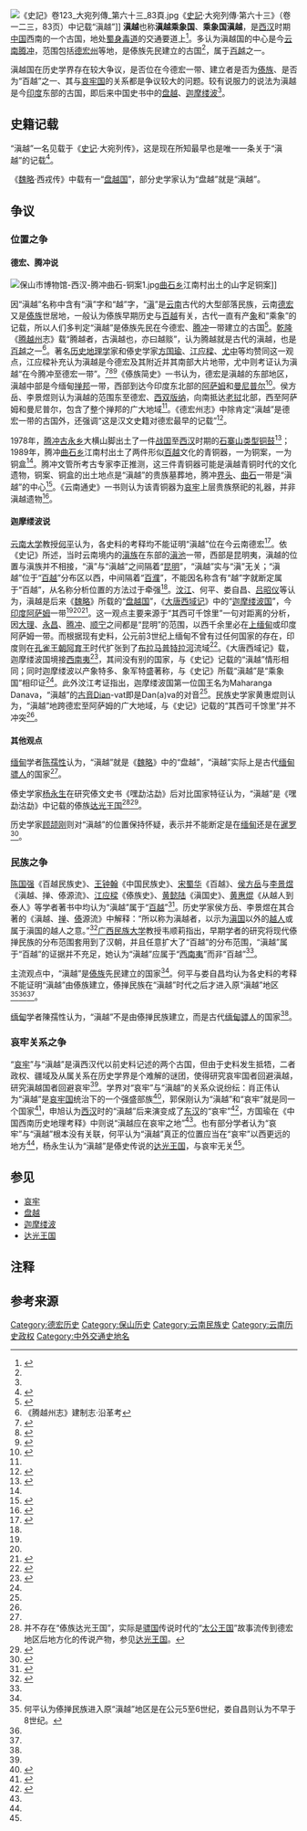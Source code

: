 {{noteTA
|1 = zh-cn:江应樑; zh-tw:江應樑; zh-hk:江應樑;
}}
[[File:《史記》卷123_大宛列傳_第六十三_83頁.jpg|thumb]]《[[史記|史記]]·大宛列傳·第六十三》（卷一二三，83页）中记载“滇越”]]
'''滇越'''也称'''滇越乘象国'''、'''乘象国滇越'''，是[[西汉|西汉]]时期[[中国|中国]]西南的一个古国，地处[[蜀身毒道|蜀身毒道]]的交通要道上<ref>{{cite book |author=史为乐 主编 |title=《中国历史地名大辞典》 |location=[[北京市|北京]] |publisher=[[中国社会科学出版社|中国社会科学出版社]] |date=2005 |isbn=978-7-5004-4929-4 }}</ref>{{rp|2754}}。多认为滇越国的中心是今[[云南省|云南]][[腾冲市|腾冲]]，范围包括[[德宏傣族景颇族自治州|德宏州]]等地，是傣族先民建立的古国<ref name="娄自昌" />{{rp|40}}，属于[[百越|百越]]之一。

滇越国在历史学界存在较大争议，是否位在今德宏一带、建立者是否为[[傣族|傣族]]、是否为“百越”之一、其与[[哀牢|哀牢国]]的关系都是争议较大的问题。较有说服力的说法为滇越是今[[印度|印度]]东部的古国，即后来中国史书中的[[盘越|盘越]]、[[迦摩缕波|迦摩缕波]]<ref name="娄自昌" />{{rp|42}}。

==史籍记载==

“滇越”一名见载于《[[史记|史记]]·大宛列传》，这是现在所知最早也是唯一一条关于“滇越”的记载<ref name="娄自昌">{{cite journal |author=娄自昌 |date=2006 |title=论古代滇越并非腾越——兼论滇越国不是傣族先民建立的国家 |journal=《[[文山师范高等专科学校|文山师范高等专科学校]]学报》 |volume=19 |issue=3 |doi=
10.3969/j.issn.1674-9200.2006.03.009 }}</ref>{{rp|40}}。

{{Cquote|text=[[昆明夷|昆明]]<ref group="注">汉代昆明夷的分布区域北起[[越巂郡|越嶲]]上下，南及[[洱海|洱海]]，西至[[龙陵县|桐师]]，与今[[昆明市|昆明市]]无关。</ref><ref name="黄惠焜">{{cite journal |author=黄惠焜 |date=1985 |title=掸傣古国考 |journal=《东南亚》 |issue=3 }}</ref>{{rp|2}}之属无君长，善寇盗，辄杀略汉使，终莫得通。然闻其西可千馀里有'''乘象国'''，名曰'''滇越'''，而[[四川省|蜀]]贾奸出物者或至焉，于是[[西汉|汉]]以求[[大夏_(中亚古国)|大夏]]道始通[[滇国|滇国]]。|author=[[司马迁|司马迁]]|source=《[[史记|史记]]》[[:s:史记/卷123|卷一二三·大宛列传]]}}

《[[魏略|魏略]]·西戎传》中载有一“[[盘越|盘越国]]”，部分史学家认为“盘越”就是“滇越”。

{{Cquote|text=盘越国，一名汉越<ref group="注">认为盘越即是滇越的学者对汉越作出解释，[[方国瑜|方国瑜]]、[[吕昭仪|吕昭仪]]认为“-{漢}-越”是“滇越”字形的讹误，[[陳孺性|陳孺性]]认为“-{漢}-越”是“漂越”字形的讹误。</ref>王，在[[天竺|天竺]]东南数千里，与益部相近，其人小，与中国等，蜀人贾似至焉。|author=[[鱼豢|鱼豢]]|source=《[[魏略|魏略]]》[[:s:魏略輯本/卷二十二|卷二十二·西戎传]]}}

==争议==

===位置之争===

====德宏、腾冲说====

[[File:保山市博物馆-西汉-腾冲曲石-铜案1.jpg|thumb]][[曲石镇|曲石乡]]江南村出土的山字足铜案]]

因“滇越”名称中含有“滇”字和“越”字，“[[滇国|滇]]”是[[云南省|云南]]古代的大型部落民族，云南[[德宏傣族景颇族自治州|德宏]]又是[[傣族|傣族]]世居地，一般认为傣族早期历史与[[百越|百越]]有关，古代一直有产[[象|象]]和“乘象”的记载，所以人们多判定“滇越”是傣族先民在今德宏、[[腾冲市|腾冲]]一带建立的古国<ref>{{cite journal |author1=刀承华 |author2=曹发兴 |date=1998 |title=乘象国地望补证 |journal=《[[云南民族大学|云南民族学院]]学报(哲学社会科学版)》 |issue=4 }}</ref>{{rp|26-27}}。[[乾隆|乾隆]]《[[腾越州|腾越州]]志》载“腾越者，古滇越也，亦曰越赕”，认为腾越就是古代的滇越，也是[[百越|百越]]之一<ref>《腾越州志》建制志·沿革考</ref>。著名[[历史地理学|历史地理学]]家和傣史学家[[方国瑜|方国瑜]]、[[江应樑|江应樑]]、[[尤中|尤中]]等均赞同这一观点，江应樑补充认为滇越是今德宏及其附近并其南部大片地带，尤中则考证认为滇越“在今腾冲至德宏一带”。<ref name="方国瑜">{{cite book |author=[[方国瑜|方国瑜]] |title=《中国西南历史地理考释》 |location=[[北京市|北京]] |publisher=[[中华书局|中华书局]] |date=1987 |isbn=7-101-00125-4 }}</ref>{{rp|20}}<ref name="江应樑">{{cite book |author=[[江应樑|江应樑]] |title=《傣族史》 |location=[[成都市|成都]] |publisher=[[四川民族出版社|四川民族出版社]] |date=1984 }}</ref>{{rp|92}}<ref>{{cite book |author=[[尤中|尤中]] |title=《云南地方沿革史》 |location=[[昆明市|昆明]] |publisher=[[云南人民出版社|云南人民出版社]] |date=1990 |isbn=}}</ref>{{rp|16}}《傣族简史》一书认为，德宏是滇越的东部地区，滇越中部是今缅甸[[掸邦|掸邦]]一带，西部到达今印度东北部的[[阿萨姆邦|阿萨姆]]和[[曼尼普尔邦|曼尼普尔]]<ref>{{cite book |author=《傣族简史》编写组 |title=《傣族简史》 |location=[[昆明市|昆明]] |publisher=[[云南人民出版社|云南人民出版社]] |date=1985 }}</ref>{{rp|5-6}}。侯方岳、李景煜则认为滇越的范围东至德宏、[[西双版纳傣族自治州|西双版纳]]，向南抵达[[老挝|老挝]]北部，西至阿萨姆和曼尼普尔，包含了整个掸邦的广大地域<ref name="百越民族史论丛" />{{rp|73}}。《德宏州志》中除肯定“滇越”是德宏一带的古国外，还强调“这是汉文史籍对德宏最早的记载”<ref>{{cite book |author=德宏傣族景颇族自治州志编纂委员会 |title=《德宏州志·综合卷》 |location=[[芒市|芒市]] |publisher=[[德宏民族出版社|德宏民族出版社]] |date=1994 |isbn=7-8052-5248-3 }}</ref>{{rp|9}}。

1978年，[[腾冲市|腾冲]][[猴桥镇|古永乡]]大横山脚出土了一件[[战国|战国]]至[[西汉|西汉]]时期的[[铜鼓#石寨山型|石寨山类型]][[铜鼓|铜鼓]]<ref name="李正">{{cite journal |author=李正 |date=1995 |title=云南腾冲出土春秋战国时期青铜器 |journal=《文物》 |issue=7 |doi=10.13619/j.cnki.cn11-1532/k.1995.07.008 }}</ref>{{rp|74}}；1989年，腾冲[[曲石镇|曲石乡]]江南村出土了两件形似[[百越|百越]]文化的青铜器，一为铜案，一为铜盒<ref name="李正" />{{rp|75}}。腾冲文管所考古专家李正推测，这三件青铜器可能是滇越青铜时代的文化遗物，铜案、铜盒的出土地点是“滇越”的贵族墓葬地，腾冲[[界头镇|界头]]、[[曲石镇|曲石]]一带是“滇越”的中心<ref>{{cite journal |author=李正 |date=1993 |title=试论腾冲出土青铜案与“滇越”之关系 |journal=《四川文物》 |issue=5 }}</ref>{{rp|21}}。《云南通史》一书则认为该青铜器为[[哀牢|哀牢]]上层贵族祭祀的礼器，并非滇越遗物<ref>{{cite book |author1=[[何耀华|何耀华]] 总主编 |author2=李昆声,钱成润 主编 |title=《云南通史·第一卷 远古至战国时期》 |location=[[北京市|北京]] |publisher=[[中国社会科学出版社|中国社会科学出版社]] |date=2011.6 |isbn=978-7-5004-9685-4 }}</ref>{{rp|303}}。

====迦摩缕波说====

[[云南大学|云南大学]]教授[[何平_(1956年)|何平]]认为，各史料的考释均不能证明“滇越”位在今云南德宏<ref name="何平1">{{cite journal |author=[[何平_(1956年)|何平]] |date=1999 |title=“滇越”不是傣掸民族先民建立的国家 |journal=《[[中央民族大学|中央民族大学]]学报》 |issue=3 |doi=10.15970/j.cnki.1005-8575.1999.03.002 }}</ref>{{rp|15}}。依《史记》所述，当时云南境内的[[滇国|滇族]]在东部的[[滇池|滇池]]一带，西部是昆明夷，滇越的位置与滇族并不相接，“滇”与“滇越”之间隔着“[[昆明夷|昆明]]”，“滇越”实与“滇”无关；“滇越”位于“[[百越|百越]]”分布区以西，中间隔着“[[百濮|百濮]]”，不能因名称含有“越”字就断定属于“百越”，从名称分析位置的方法过于牵强<ref name="何平1" />{{rp|9}}。[[张毅_(1924年)|汶江]]、何平、娄自昌、[[吕昭仪|吕昭仪]]等认为，滇越是后来《[[魏略|魏略]]》所载的“[[盘越|盘越国]]”，《[[大唐西域记|大唐西域记]]》中的“[[迦摩缕波|迦摩缕波国]]”，今[[印度|印度]][[阿萨姆邦|阿萨姆]]一带<ref name="何平1" />{{rp|12}}<ref name="娄自昌" />{{rp|41-42}}<ref>{{cite journal |author=吕昭义 |date=1984 |title=对西汉时中印交通的一点看法 |journal=《南亚研究》 |issue=2 }}</ref>{{rp|62}}。这一观点主要来源于“其西可千馀里”一句对距离的分析，因[[大理市|大理]]、[[隆阳区|永昌]]、[[腾冲市|腾冲]]、[[临翔区|顺宁]]之间都是“昆明”的范围，以西千余里必在[[上缅甸|上缅甸]]或印度阿萨姆一带。而根据现有史料，公元前3世纪上缅甸不曾有过任何国家的存在，印度则在[[孔雀王朝|孔雀王朝]][[阿育王|阿育王]]时代扩张到了[[布拉马普特拉河|布拉马普特拉河]]流域<ref name="何平2">{{cite book |author=[[何平_(1956年)|何平]] |title=《从云南到阿萨姆 傣-泰民族历史再考与重构》 |location=[[昆明市|昆明]] |publisher=[[云南大学|云南大学]]出版社 |date=2001 |isbn=7-8106-8275-X }}</ref>{{rp|56}}。《大唐西域记》载，迦摩缕波国境接[[西南夷|西南夷]]<ref>{{cite wikisource |title=《大唐西域记》卷十 |wslink=大唐西域记/10 |wslanguage=zh |author=[[玄奘|玄奘]]口述，[[辩机|辩机]]笔受 }}</ref>，其间没有别的国家，与《史记》记载的“滇越”情形相同；同时迦摩缕波以产象特多、象军特盛著称，与《史记》所载“滇越”是“乘象国”相印证<ref name="何平2" />{{rp|58-59}}。此外汶江考证指出，迦摩缕波国第一位国王名为Maharanga Danava，“滇越”的[[汉代音系|古音]]Dian-vat即是Dan(a)va的对音<ref name="何平2" />{{rp|60}}。民族史学家黄惠焜则认为，“滇越”地跨德宏至阿萨姆的广大地域，与《史记》记载的“其西可千馀里”并不冲突<ref name="黄惠焜" />{{rp|2}}。

====其他观点====

[[缅甸|缅甸]]学者[[陈孺性|陈孺性]]认为，“滇越”就是《[[魏略|魏略]]》中的“盘越”，“滇越”实际上是古代[[缅甸|缅甸]][[骠国|骠人]]的国家<ref name="何平1" />{{rp|13}}。

傣史学家[[杨永生|杨永生]]在研究傣文史书《嘿勐沽勐》后对比国家特征认为，“滇越”是《嘿勐沽勐》中记载的傣族[[达光王国|达光王国]]<ref group="注">并不存在“傣族达光王国”，实际是[[骠国|骠国]]传说时代的“[[太公王国|太公王国]]”故事流传到德宏地区后地方化的传说产物，参见[[达光王国|达光王国]]。</ref><ref name="杨永生">{{cite journal |author=杨永生 |date=1995 |title=“乘象国滇越”考 |journal=《思想战线》 |issue=1 }}</ref>{{rp|91}}。

历史学家[[顾颉刚|顾颉刚]]则对“滇越”的位置保持怀疑，表示并不能断定是在[[缅甸|缅甸]]还是在[[暹罗|暹罗]]<ref>{{cite book |author=[[顾颉刚|顾颉刚]] |title=《顾颉刚学术文化随笔》 |location=[[北京市|北京]] |publisher=[[中国青年出版社|中国青年出版社]] |date=1998 |isbn=978-7-5006-2801-9 }}</ref>{{rp|106}}。

===民族之争===

[[陈国强_(1931年)|陈国强]]《百越民族史》、[[王钟翰|王钟翰]]《中国民族史》、[[宋蜀华|宋蜀华]]《百越》、[[侯方岳|侯方岳]]与[[李景煜|李景煜]]《滇越、掸、傣源流》、[[江应樑|江应樑]]《傣族史》、[[黄懿陆|黄懿陆]]《滇国史》、[[黄惠焜|黄惠焜]]《从越人到泰人》等学者著书中均认为“滇越”属于“[[百越|百越]]”<ref name="韦顺莉">{{cite journal |author=韦顺莉 |date=2009 |title=滇越非属百越 |journal=《社会科学战线》 |issue=10 }}</ref>{{rp|150}}。历史学家侯方岳、李景煜在其合著的《滇越、[[掸族|掸]]、[[傣族|傣]]源流》中解释：“所以称为滇越者，以示为[[滇国|滇国]]以外的[[百越|越人]]或属于滇国的越人之意。”<ref name="百越民族史论丛">{{cite book |author=百越民族史研究会 编 |title=《百越民族史论丛》 |location=[[南宁市|南宁]] |publisher=[[广西人民出版社|广西人民出版社]] |date=1985 }}</ref>{{rp|75}}[[广西民族大学|广西民族大学]]教授韦顺莉指出，早期学者的研究将现代傣掸民族的分布范围套用到了汉朝，并且任意扩大了“百越”的分布范围，“滇越”属于“百越”的证据并不充足，她认为“滇越”应属于“[[西南夷|西南夷]]”而非“百越”<ref name="韦顺莉" />{{rp|151-152}}。

主流观点中，“滇越”是[[傣族|傣族]]先民建立的国家<ref name="娄自昌" />{{rp|40}}。何平与娄自昌均认为各史料的考释不能证明“滇越”由傣族建立，傣掸民族在“滇越”时代之后才进入原“滇越”地区<ref group="注">何平认为傣掸民族进入原“滇越”地区是在公元5至6世纪，娄自昌则认为不早于8世纪。</ref><ref name="何平1" />{{rp|15}}<ref name="娄自昌" />{{rp|44}}。

[[缅甸|缅甸]]学者陳孺性认为，“滇越”不是由傣掸民族建立，而是古代[[缅甸|缅甸]][[骠国|骠人]]的国家<ref name="何平1" />{{rp|13}}。

===哀牢关系之争===

“[[哀牢|哀牢]]”与“滇越”是滇西汉代以前史料记述的两个古国，但由于史料发生抵牾，二者政权、疆域及从属关系在历史学界是个难解的谜团，使得研究哀牢国者回避滇越，研究滇越国者回避哀牢<ref name="肖正伟" />{{rp|22}}。学界对“哀牢”与“滇越”的关系众说纷纭：肖正伟认为“滇越”是[[哀牢|哀牢国]]统治下的一个强盛部族<ref name="肖正伟">{{cite journal |author=肖正伟 |date=2010 |title=哀牢国与滇国、滇越国之辨析 |journal=《[[保山学院|保山学院]]学报》 |issue=1 |doi=10.3969/j.issn.1674-9340.2010.01.004 }}</ref>{{rp|23}}，郭保刚认为“滇越”和“哀牢”就是同一个国家<ref>{{cite journal |author=郭保刚 |date=1986 |title=哀牢族属新论 |journal=《[[郑州大学|郑州大学]]学报(哲学社会科学版)》 |issue=5 }}</ref>{{rp|44}}，申旭认为[[西汉|西汉]]时的“滇越”后来演变成了[[东汉|东汉]]的“哀牢”<ref>{{cite journal |author=申旭 |date=1987 |title=老挝泰老族系民族探源(下) |journal=《东南亚》 |issue=2 }}</ref>{{rp|30}}，方国瑜在《中国西南历史地理考释》中则说“滇越应在哀牢之地”<ref name="方国瑜" />{{rp|20}}。也有部分学者认为“哀牢”与“滇越”根本没有关联，何平认为“滇越”真正的位置应当在“哀牢”以西更远的地方<ref name="何平1" />{{rp|10}}，杨永生认为“滇越”是傣史传说的[[达光王国|达光王国]]，与哀牢无关<ref name="杨永生" />{{rp|91}}。

==参见==
*[[哀牢|哀牢]]
*[[盘越|盘越]]
*[[迦摩缕波|迦摩缕波]]
*[[达光王国|达光王国]]

==注释==
<references group="注" />

==参考来源==
{{reflist|2}}

{{云南历史|秦至唐}}
{{傣族}}
{{德宏主题}}

[[Category:德宏历史|Category:德宏历史]]
[[Category:保山历史|Category:保山历史]]
[[Category:云南民族史|Category:云南民族史]]
[[Category:云南历史政权|Category:云南历史政权]]
[[Category:中外交通史地名|Category:中外交通史地名]]